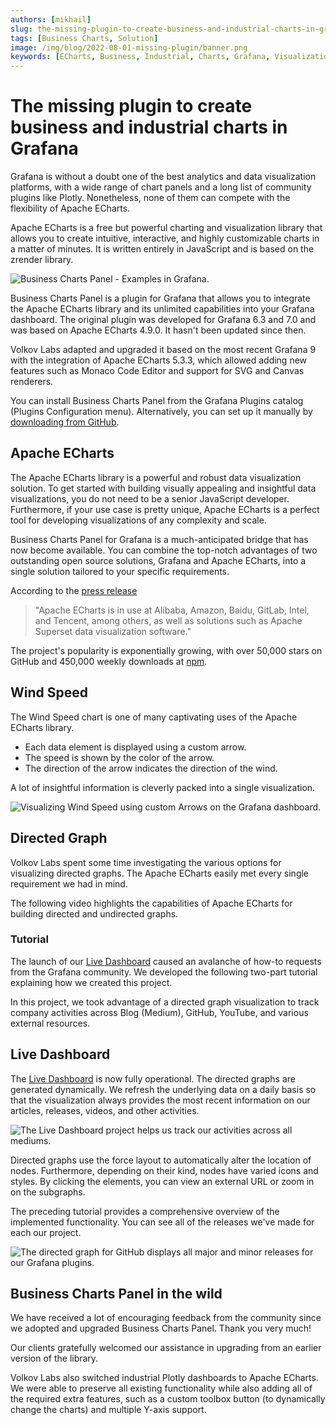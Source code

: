```yaml
---
authors: [mikhail]
slug: the-missing-plugin-to-create-business-and-industrial-charts-in-grafana-1d8f7304229f/
tags: [Business Charts, Solution]
image: /img/blog/2022-08-01-missing-plugin/banner.png
keywords: [ECharts, Business, Industrial, Charts, Grafana, Visualization]
---
```



# The missing plugin to create business and industrial charts in Grafana

Grafana is without a doubt one of the best analytics and data visualization platforms, with a wide range of chart panels and a long list of community plugins like Plotly. Nonetheless, none of them can compete with the flexibility of Apache ECharts.

Apache ECharts is a free but powerful charting and visualization library that allows you to create intuitive, interactive, and highly customizable charts in a matter of minutes. It is written entirely in JavaScript and is based on the zrender library.

<Image
  title="Business Charts Panel - Examples in Grafana."
  src="https://github.com/VolkovLabs/volkovlabs-echarts-panel/raw/main/src/img/examples.png"
/>

Business Charts Panel is a plugin for Grafana that allows you to integrate the Apache ECharts library and its unlimited capabilities into your Grafana dashboard. The original plugin was developed for Grafana 6.3 and 7.0 and was based on Apache ECharts 4.9.0. It hasn't been updated since then.

Volkov Labs adapted and upgraded it based on the most recent Grafana 9 with the integration of Apache ECharts 5.3.3, which allowed adding new features such as Monaco Code Editor and support for SVG and Canvas renderers.

You can install Business Charts Panel from the Grafana Plugins catalog (Plugins Configuration menu). Alternatively, you can set up it manually by [downloading from GitHub](https://github.com/volkovlabs/volkovlabs-echarts-panel).

## Apache ECharts

The Apache ECharts library is a powerful and robust data visualization solution. To get started with building visually appealing and insightful data visualizations, you do not need to be a senior JavaScript developer. Furthermore, if your use case is pretty unique, Apache ECharts is a perfect tool for developing visualizations of any complexity and scale.

Business Charts Panel for Grafana is a much-anticipated bridge that has now become available. You can combine the top-notch advantages of two outstanding open source solutions, Grafana and Apache ECharts, into a single solution tailored to your specific requirements.

<Youtube id="DxqCrBEmrQw" title="How to create modern dashboards in Grafana." />

According to the [press release](https://www.globenewswire.com/fr/news-release/2021/01/26/2164391/17401/en/The-Apache-Software-Foundation-Announces-Apache-ECharts-as-a-Top-Level-Project.html)

> "Apache ECharts is in use at Alibaba, Amazon, Baidu, GitLab, Intel, and Tencent, among others, as well as solutions such as Apache Superset data visualization software."

The project's popularity is exponentially growing, with over 50,000 stars on GitHub and 450,000 weekly downloads at [npm](https://www.npmjs.com/package/echarts).

## Wind Speed

The Wind Speed chart is one of many captivating uses of the Apache ECharts library.

- Each data element is displayed using a custom arrow.
- The speed is shown by the color of the arrow.
- The direction of the arrow indicates the direction of the wind.

A lot of insightful information is cleverly packed into a single visualization.

<Image
  title="Visualizing Wind Speed using custom Arrows on the Grafana dashboard."
  src="/img/blog/2022-08-01-missing-plugin/wind-speed.png"
/>

## Directed Graph

Volkov Labs spent some time investigating the various options for visualizing directed graphs. The Apache ECharts easily met every single requirement we had in mind.

The following video highlights the capabilities of Apache ECharts for building directed and undirected graphs.

<Youtube id="BcW7iyTadWE" title="Can Apache ECharts render a directed graph?" />

### Tutorial

The launch of our [Live Dashboard](https://live.volkovlabs.io/) caused an avalanche of how-to requests from the Grafana community. We developed the following two-part tutorial explaining how we created this project.

In this project, we took advantage of a directed graph visualization to track company activities across Blog (Medium), GitHub, YouTube, and various external resources.

<Youtube
  id="e3VHgpuzEF0"
  title="Build directional graph in Grafana using Apache ECharts. Tutorial part 1."
/>

<Youtube
  id="oM7XAVlsOio"
  title="Build directional graph in Grafana using Apache ECharts. Tutorial part 2."
/>

## Live Dashboard

The [Live Dashboard](https://live.volkovlabs.io) is now fully operational. The directed graphs are generated dynamically. We refresh the underlying data on a daily basis so that the visualization always provides the most recent information on our articles, releases, videos, and other activities.

<Image
  title="The Live Dashboard project helps us track our activities across all mediums."
  src="/img/blog/2022-08-01-missing-plugin/live.png"
/>

Directed graphs use the force layout to automatically alter the location of nodes. Furthermore, depending on their kind, nodes have varied icons and styles. By clicking the elements, you can view an external URL or zoom in on the subgraphs.

The preceding tutorial provides a comprehensive overview of the implemented functionality. You can see all of the releases we've made for each our project.

<Image
  title="The directed graph for GitHub displays all major and minor releases for our Grafana plugins."
  src="/img/blog/2022-08-01-missing-plugin/github.png"
/>

## Business Charts Panel in the wild

We have received a lot of encouraging feedback from the community since we adopted and upgraded Business Charts Panel. Thank you very much!

Our clients gratefully welcomed our assistance in upgrading from an earlier version of the library.

Volkov Labs also switched industrial Plotly dashboards to Apache ECharts. We were able to preserve all existing functionality while also adding all of the required extra features, such as a custom toolbox button (to dynamically change the charts) and multiple Y-axis support.
